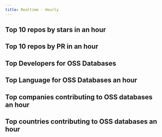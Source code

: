 ```yaml
---
title: Realtime - Hourly
---
```



## Top 10 repos by stars in an hour

<CommonChart repo='programming_language_repos' chart='rt' n={10} category='rt-top10-by-stars' categoryIndex='repo_name' valueIndex='num' formatSql={false} />


## Top 10 repos by PR in an hour

<CommonChart repo='programming_language_repos' chart='rt' n={10} category='rt-top10-by-prs' categoryIndex='repo_name' valueIndex='num' formatSql={false} />


## Top Developers for OSS Databases

<CommonChart repo='programming_language_repos' chart='rt' n={20} category='rt-top20-by-developers' categoryIndex='repo_name' valueIndex='num' formatSql={false} />



## Top Language for OSS Databases an hour

<CommonChart repo='programming_language_repos' chart='rt' n={5} category='rt-top5-languages' categoryIndex='language' valueIndex='num' formatSql={false} />


## Top companies contributing to OSS databases an hour


<CommonChart repo='programming_language_repos' chart='rt' n={20} category='rt-top20-companies' categoryIndex='company' valueIndex='num' formatSql={false} />


## Top countries contributing to OSS databases an hour

<CommonChart repo='programming_language_repos' chart='rt' n={20} category='rt-top20-countries' categoryIndex='country' valueIndex='num' formatSql={false} />
